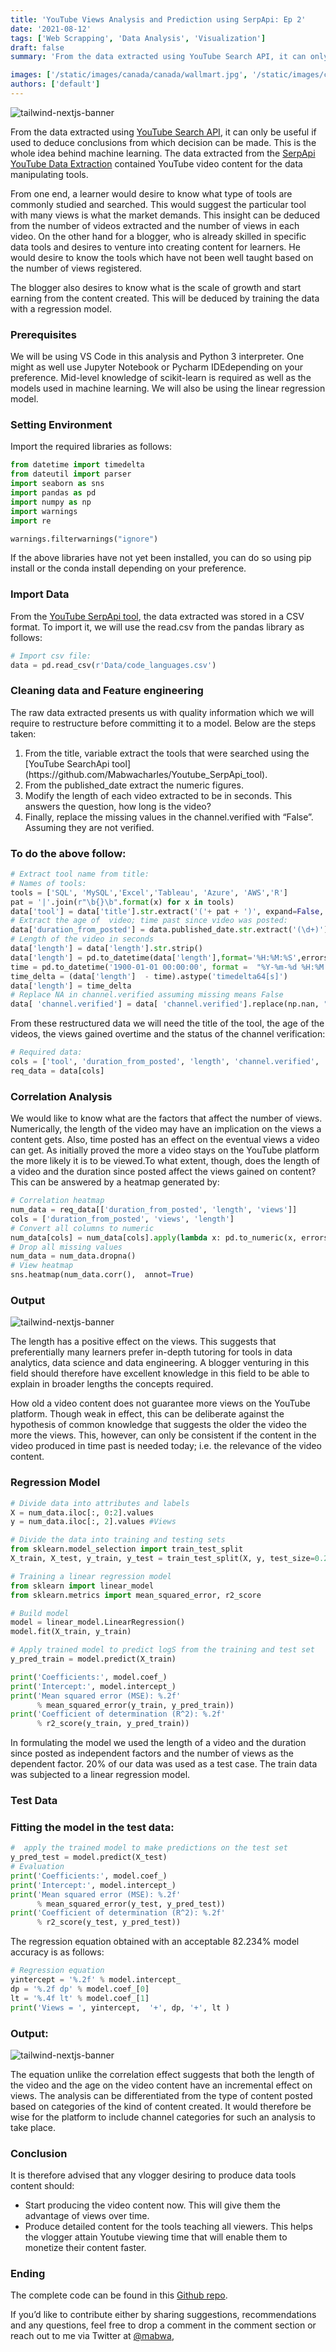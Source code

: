 ```yaml
---
title: 'YouTube Views Analysis and Prediction using SerpApi: Ep 2'
date: '2021-08-12'
tags: ['Web Scrapping', 'Data Analysis', 'Visualization']
draft: false
summary: 'From the data extracted using YouTube Search API, it can only be useful if used to deduce conclusions from which decision can be made. This is the whole idea behind machine learning. The data extracted from the SerpApi YouTube Data Extraction contained YouTube video content for the data manipulating tools.'

images: ['/static/images/canada/canada/wallmart.jpg', '/static/images/canada/data2.jpg']
authors: ['default']
---
```


![tailwind-nextjs-banner](/static/images/canada/freepik.jpg)

From the data extracted using [YouTube Search API](https://serpapi.com/youtube-search-api), it can only be useful if used to deduce conclusions from which decision can be made. This is the whole idea behind machine learning. The data extracted from the [SerpApi YouTube Data Extraction](https://serpapi.com/blog/serpapi-youtube-data-extraction-tool/) contained YouTube video content for the data manipulating tools.

From one end, a learner would desire to know what type of tools are commonly studied and searched. This would suggest the particular tool with many views is what the market demands. This insight can be deduced from the number of videos extracted and the number of views in each video. On the other hand for a blogger, who is already skilled in specific data tools and desires to venture into creating content for learners. He would desire to know the tools which have not been well taught based on the number of views registered.

The blogger also desires to know what is the scale of growth and start earning from the content created. This will be deduced by training the data with a regression model.

### Prerequisites

We will be using VS Code in this analysis and Python 3 interpreter. One might as well use Jupyter Notebook or Pycharm IDEdepending on your preference. Mid-level knowledge of scikit-learn is required as well as the models used in machine learning. We will also be using the linear regression model.

### Setting Environment

Import the required libraries as follows:

``` python
from datetime import timedelta
from dateutil import parser
import seaborn as sns
import pandas as pd
import numpy as np
import warnings
import re

warnings.filterwarnings("ignore")
```

If the above libraries have not yet been installed, you can do so using pip install or the conda install depending on your preference.

### Import Data

From the [YouTube SerpApi tool](https://github.com/Mabwacharles/Youtube_SerpApi_tool), the data extracted was stored in a CSV format. To import it, we will use the read.csv from the pandas library as follows:

```python 
# Import csv file:
data = pd.read_csv(r'Data/code_languages.csv')
```

### Cleaning data and Feature engineering

The raw data extracted presents us with quality information which we will require to restructure before committing it to a model. Below are the steps taken:

<ol>
  <li>From the title, variable extract the tools that were searched using the [YouTube SearchApi tool](https://github.com/Mabwacharles/Youtube_SerpApi_tool).</li>
  <li>From the published_date extract the numeric figures.</li>
  <li>Modify the length of each video extracted to be in seconds. This answers the question, how long is the video?</li>
  <li>Finally, replace the missing values in the channel.verified with “False”. Assuming they are not verified.</li>
</ol>

### To do the above follow:

```python
# Extract tool name from title:
# Names of tools:
tools = ['SQL', 'MySQL','Excel','Tableau', 'Azure', 'AWS','R']
pat = '|'.join(r"\b{}\b".format(x) for x in tools)
data['tool'] = data['title'].str.extract('('+ pat + ')', expand=False, flags=re.I)
# Extract the age of  video; time past since video was posted:
data['duration_from_posted'] = data.published_date.str.extract('(\d+)')
# Length of the video in seconds
data['length'] = data['length'].str.strip()
data['length'] = pd.to_datetime(data['length'],format='%H:%M:%S',errors='coerce').fillna(pd.to_datetime(data['length'], format='%M:%S', errors='coerce'))
time = pd.to_datetime('1900-01-01 00:00:00', format =  "%Y-%m-%d %H:%M:%S")
time_delta = (data['length']  - time).astype('timedelta64[s]')
data['length'] = time_delta
# Replace NA in channel.verified assuming missing means False
data[ 'channel.verified'] = data[ 'channel.verified'].replace(np.nan, "False")
```

From these restructured data we will need the title of the tool, the age of the videos, the views gained overtime and the status of the channel verification:

```python
# Required data:
cols = ['tool', 'duration_from_posted', 'length', 'channel.verified', 'views']
req_data = data[cols]
```

### Correlation Analysis

We would like to know what are the factors that affect the number of views. Numerically, the length of the video may have an implication on the views a content gets. Also, time posted has an effect on the eventual views a video can get. As initially proved the more a video stays on the YouTube platform the more likely it is to be viewed.To what extent, though, does the length of a video and the duration since posted affect the views gained on content? This can be answered by a heatmap generated by:

```python
# Correlation heatmap
num_data = req_data[['duration_from_posted', 'length', 'views']]
cols = ['duration_from_posted', 'views', 'length']
# Convert all columns to numeric
num_data[cols] = num_data[cols].apply(lambda x: pd.to_numeric(x, errors='coerce'))
# Drop all missing values
num_data = num_data.dropna()
# View heatmap
sns.heatmap(num_data.corr(),  annot=True)
```
### Output

![tailwind-nextjs-banner](/static/images/canada/grab.png)

The length has a positive effect on the views. This suggests that preferentially many learners prefer in-depth tutoring for tools in data analytics, data science and data engineering. A blogger venturing in this field should therefore have excellent knowledge in this field to be able to explain in broader lengths the concepts required.

How old a video content does not guarantee more views on the YouTube platform. Though weak in effect, this can be deliberate against the hypothesis of common knowledge that suggests the older the video the more the views. This, however, can only be consistent if the content in the video produced in time past is needed today; i.e. the relevance of the video content.

### Regression Model

```python
# Divide data into attributes and labels
X = num_data.iloc[:, 0:2].values
y = num_data.iloc[:, 2].values #Views

# Divide the data into training and testing sets
from sklearn.model_selection import train_test_split
X_train, X_test, y_train, y_test = train_test_split(X, y, test_size=0.2, random_state=0)

# Training a linear regression model
from sklearn import linear_model
from sklearn.metrics import mean_squared_error, r2_score

# Build model
model = linear_model.LinearRegression()
model.fit(X_train, y_train)

# Apply trained model to predict logS from the training and test set
y_pred_train = model.predict(X_train)

print('Coefficients:', model.coef_)
print('Intercept:', model.intercept_)
print('Mean squared error (MSE): %.2f'
      % mean_squared_error(y_train, y_pred_train))
print('Coefficient of determination (R^2): %.2f'
      % r2_score(y_train, y_pred_train))
```
In formulating the model we used the length of a video and the duration since posted as independent factors and the number of views as the dependent factor. 20% of our data was used as a test case. The train data was subjected to a linear regression model.

### Test Data

### Fitting the model in the test data:

```python
#  apply the trained model to make predictions on the test set
y_pred_test = model.predict(X_test)
# Evaluation
print('Coefficients:', model.coef_)
print('Intercept:', model.intercept_)
print('Mean squared error (MSE): %.2f'
      % mean_squared_error(y_test, y_pred_test))
print('Coefficient of determination (R^2): %.2f'
      % r2_score(y_test, y_pred_test))
```

The regression equation obtained with an acceptable 82.234% model accuracy is as follows:

```python
# Regression equation
yintercept = '%.2f' % model.intercept_
dp = '%.2f dp' % model.coef_[0]
lt = '%.4f lt' % model.coef_[1]
print('Views = ', yintercept,  '+', dp, '+', lt )
```

### Output:

![tailwind-nextjs-banner](/static/images/canada/output.png)

The equation unlike the correlation effect suggests that both the length of the video and the age on the video content have an incremental effect on views. The analysis can be differentiated from the type of content posted based on categories of the kind of content created. It would therefore be wise for the platform to include channel categories for such an analysis to take place.

### Conclusion

It is therefore advised that any vlogger desiring to produce data tools content should:

<ul>
  <li>Start producing the video content now. This will give them the advantage of views over time.</li>
  <li>Produce detailed content for the tools teaching all viewers. This helps the vlogger attain Youtube viewing time that will enable them to monetize their content faster.</li>
</ul>



### Ending

The complete code can be found in this [Github repo](https://github.com/Mabwacharles/Analysis-and-Prediction-Model).

If you’d like to contribute either by sharing suggestions, recommendations and any questions, feel free to drop a comment in the comment section or reach out to me via Twitter at [@mabwa](https://twitter.com/mabwacharles),